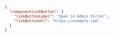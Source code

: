 ```json
{
  "componentLinkButton": {
    "linkButtonLabel": "Open in Admin Portal",
    "linkButtonUrl": "https://example.com"
  }
}
```
